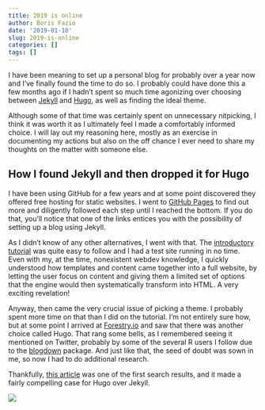 ```yaml
---
title: 2019 is online
author: Boris Fazio
date: '2019-01-10'
slug: 2019-is-online
categories: []
tags: []
---
```


I have been meaning to set up a personal blog for probably over a year now and I've finally found the time to do so. I probably could have done this a few months ago if I hadn't spent so much time agonizing over choosing between [Jekyll](https://jekyllrb.com/) and [Hugo](https://gohugo.io/), as well as finding the ideal theme.

Although some of that time was certainly spent on unnecessary nitpicking, I think it was worth it as I ultimately feel I made a comfortably informed choice. I will lay out my reasoning here, mostly as an exercise in documenting my actions but also on the off chance I ever need to share my thoughts on the matter with someone else.

## How I found Jekyll and then dropped it for Hugo

I have been using GitHub for a few years and at some point discovered they offered free hosting for static websites. I went to [GitHub Pages](https://pages.github.com/) to find out more and diligently followed each step until I reached the bottom. If you do that, you'll notice that one of the links entices you with the possibility of setting up a blog using Jekyll.

As I didn't know of any other alternatives, I went with that. The [introductory tutorial](https://jekyllrb.com/docs/step-by-step/01-setup/) was quite easy to follow and I had a test site running in no time. Even with my, at the time, nonexistent webdev knowledge, I quickly understood how templates and content came together into a full website, by letting the user focus on content and giving them a limited set of options that the engine would then systematically transform into HTML. A very exciting revelation!

Anyway, then came the very crucial issue of picking a theme. I probably spent more time on that than I did on the tutorial. I'm not entirely sure how, but at some point I arrived at [Forestry.io](https://forestry.io/) and saw that there was another choice called Hugo. That rang some bells, as I remembered seeing it mentioned on Twitter, probably by some of the several R users I follow due to the [blogdown](https://bookdown.org/yihui/blogdown/) package. And just like that, the seed of doubt was sown in me, so now I had to do additional research.

Thankfully, [this article](https://forestry.io/blog/hugo-vs-jekyll-benchmark/) was one of the first search results, and it made a fairly compelling case for Hugo over Jekyll.

![](https://forestry.io/uploads/2018/01/Hugo-vs-jekyll-basic-test-10k-pages-1.png)